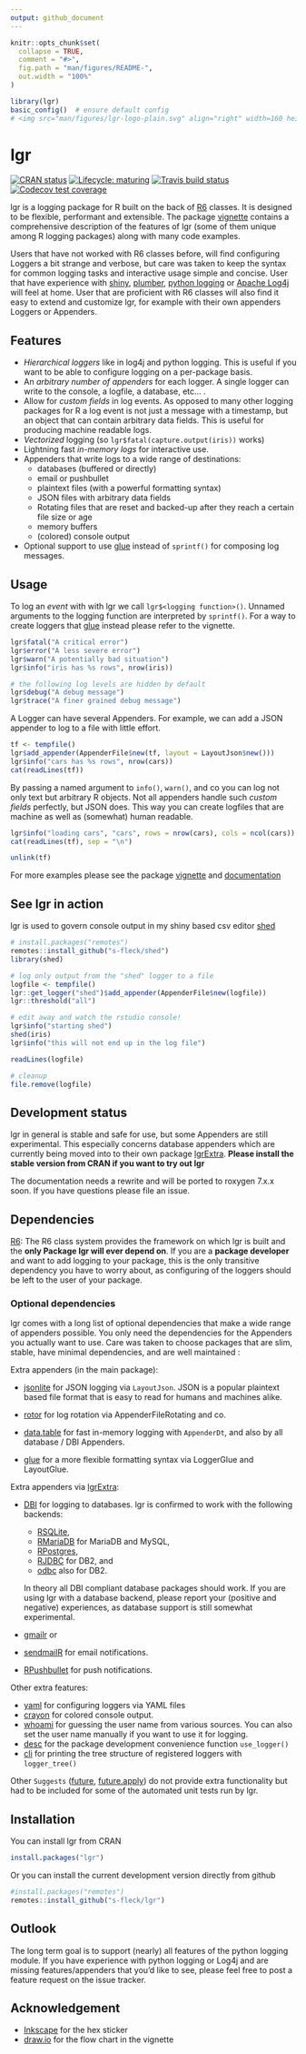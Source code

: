 ```yaml
---
output: github_document
---
```


<!-- README.md is generated from README.Rmd. Please edit that file -->

```r
knitr::opts_chunk$set(
  collapse = TRUE,
  comment = "#>",
  fig.path = "man/figures/README-",
  out.width = "100%"
)

library(lgr)
basic_config()  # ensure default config
# <img src="man/figures/lgr-logo-plain.svg" align="right" width=160 height=160/>
```
# lgr

[![CRAN status](https://www.r-pkg.org/badges/version/lgr)](https://cran.r-project.org/package=lgr)
[![Lifecycle: maturing](https://img.shields.io/badge/lifecycle-maturing-blue.svg)](https://www.tidyverse.org/lifecycle/#maturing)
[![Travis build status](https://travis-ci.org/s-fleck/lgr.svg?branch=master)](https://travis-ci.org/s-fleck/lgr)
[![Codecov test coverage](https://codecov.io/gh/s-fleck/lgr/branch/master/graph/badge.svg)](https://codecov.io/gh/s-fleck/lgr?branch=master)

lgr is a logging package for R built on the back of 
[R6](https://github.com/r-lib/R6) classes. It is designed to be flexible,
performant and extensible. The package 
[vignette](https://s-fleck.github.io/lgr/articles/lgr.html) contains a 
comprehensive description of the features of lgr (some of them unique among
R logging packages) along with many code examples.

Users that have not worked with R6 classes before, will find configuring
Loggers a bit strange and verbose, but care was taken to keep
the syntax for common logging tasks and interactive usage simple and concise.
User that have experience with 
  [shiny](https://github.com/rstudio/shiny), 
  [plumber](https://github.com/trestletech/plumber),
  [python logging](https://docs.python.org/3/library/logging.html) or 
  [Apache Log4j](https://logging.apache.org/log4j/2.x/) will feel
at home. User that are proficient with R6 classes will also find it easy
to extend and customize lgr, for example with their own appenders Loggers or 
Appenders. 



## Features

* *Hierarchical loggers* like in log4j and python logging. This is useful if you
  want to be able to configure logging on a per-package basis.
* An *arbitrary number of appenders* for each logger. A single logger can write
  to the console, a logfile, a database, etc... .
* Allow for *custom fields* in log events. As opposed to many other logging 
  packages for R a log event is not just a message with a timestamp, but an
  object that can contain arbitrary data fields. This is useful for producing 
  machine readable logs.
* *Vectorized* logging (so `lgr$fatal(capture.output(iris))` works)
* Lightning fast *in-memory logs* for interactive use.
* Appenders that write logs to a wide range of destinations:
    * databases (buffered or directly)
    * email or pushbullet
    * plaintext files (with a powerful formatting syntax)
    * JSON files with arbitrary data fields
    * Rotating files that are reset and backed-up after they reach
      a certain file size or age
    * memory buffers
    * (colored) console output
* Optional support to use [glue](https://glue.tidyverse.org/) instead of 
  `sprintf()` for composing log messages.


## Usage

To log an *event* with with lgr we call `lgr$<logging function>()`. Unnamed 
arguments to the logging function are interpreted by `sprintf()`. For a way
to create loggers that [glue](https://glue.tidyverse.org/) instead
please refer to the vignette.

```r
lgr$fatal("A critical error")
lgr$error("A less severe error")
lgr$warn("A potentially bad situation")
lgr$info("iris has %s rows", nrow(iris))

# the following log levels are hidden by default
lgr$debug("A debug message")
lgr$trace("A finer grained debug message")
```

A Logger can have several Appenders. For example, we can add a JSON appender to
log to a file with little effort. 

```r
tf <- tempfile()
lgr$add_appender(AppenderFile$new(tf, layout = LayoutJson$new()))
lgr$info("cars has %s rows", nrow(cars))
cat(readLines(tf))
```

By passing a named argument to `info()`, `warn()`, and co you can log not only 
text but arbitrary R objects. Not all appenders handle such _custom fields_
perfectly, but JSON does. This way you can create 
logfiles that are machine as well as (somewhat) human readable.

```r
lgr$info("loading cars", "cars", rows = nrow(cars), cols = ncol(cars))
cat(readLines(tf), sep = "\n")
```

```r
unlink(tf)
```

For more examples please see the 
package 
[vignette](https://s-fleck.github.io/lgr/articles/lgr.html) and 
[documentation](https://s-fleck.github.io/lgr/)


## See lgr in action

lgr is used to govern console output in my shiny based csv editor 
[shed](https://github.com/s-fleck/shed)

```r
# install.packages("remotes")
remotes::install_github("s-fleck/shed")
library(shed)

# log only output from the "shed" logger to a file
logfile <- tempfile()
lgr::get_logger("shed")$add_appender(AppenderFile$new(logfile))
lgr::threshold("all")

# edit away and watch the rstudio console!
lgr$info("starting shed")
shed(iris)  
lgr$info("this will not end up in the log file")

readLines(logfile)

# cleanup
file.remove(logfile)
```


## Development status

lgr in general is stable and safe for use, but some Appenders are still 
experimental. This especially concerns database appenders which are currently 
being moved into to their own package 
[lgrExtra](https://github.com/s-fleck/lgrExtra). 
**Please install the stable version from CRAN if you want to try out lgr**

The documentation needs a rewrite and will be ported to roxygen 7.x.x soon. 
If you have questions please file an issue.



## Dependencies

[R6](https://github.com/r-lib/R6): The R6 class system provides the framework
on which lgr is built and the **only Package lgr will ever depend on**. If you 
are a **package developer** and want to add logging to your package, this is the
only transitive dependency you have to worry about, as configuring of the 
loggers should be left to the user of your package.


### Optional dependencies

lgr comes with a long list of optional dependencies that make a wide range of
appenders possible. You only need the dependencies for the Appenders you
actually want to use. Care was taken to choose packages that are slim, stable, 
have minimal dependencies, and are well maintained :

  
  Extra appenders (in the main package):
  
  - [jsonlite](https://github.com/jeroen/jsonlite) for JSON logging via 
    `LayoutJson`. JSON is a popular plaintext based file format that is easy to 
    read for humans and machines alike.
    
  - [rotor](https://github.com/s-fleck/rotor) for log rotation via 
    AppenderFileRotating and co.
    
  - [data.table](https://github.com/Rdatatable/) for fast in-memory 
    logging with `AppenderDt`, and also by all database / DBI Appenders. 

  - [glue](https://glue.tidyverse.org/) for a more flexible formatting syntax
    via LoggerGlue and LayoutGlue.
    
  Extra appenders via [lgrExtra](https://github.com/s-fleck/lgrExtra):
  
  - [DBI](https://github.com/r-dbi/DBI) for logging to databases. lgr is 
    confirmed to work with the following backends: 
    - [RSQLite](https://github.com/r-dbi/RSQLite), 
    - [RMariaDB](https://github.com/r-dbi/RMariaDB) for MariaDB and MySQL,
    - [RPostgres](https://cran.r-project.org/package=RPostgres),
    - [RJDBC](https://github.com/s-u/RJDBC) for DB2, and
    - [odbc](https://github.com/r-dbi/odbc) also for DB2. 
    
    In theory all DBI compliant database packages should work. If you
    are using lgr with a database backend, please report your (positive and
    negative) experiences, as database support is still somewhat experimental.
  
  - [gmailr](https://cran.r-project.org/package=gmailr) or
  
  - [sendmailR](https://cran.r-project.org/package=sendmailR) for email 
      notifications.
      
  - [RPushbullet](https://github.com/eddelbuettel/rpushbullet) for push
    notifications.
  
  Other extra features:
  
  - [yaml](https://CRAN.R-project.org/package=yaml) for configuring loggers 
    via YAML files  
  - [crayon](https://github.com/r-lib/crayon) for colored console output.  
  - [whoami](https://github.com/r-lib/whoami/blob/master/DESCRIPTION) for 
    guessing the user name from various sources. You can also set the user name 
    manually if you want to use it for logging.
  - [desc](https://CRAN.R-project.org/package=desc) for the package development
    convenience function `use_logger()`
  - [cli](https://CRAN.R-project.org/package=cli) for printing the tree 
    structure of registered loggers with `logger_tree()`
    
  Other `Suggests`
  ([future](https://CRAN.R-project.org/package=future), 
  [future.apply](https://CRAN.R-project.org/package=future.apply)) do not 
  provide extra functionality but had to be included for some of 
  the automated unit tests run by lgr.
    

## Installation

You can install lgr from CRAN

```r
install.packages("lgr")
```

Or you can install the current development version directly from github

```r
#install.packages("remotes")
remotes::install_github("s-fleck/lgr")
```

## Outlook

The long term goal is to support (nearly) all features of the python logging
module. If you have experience with python logging or Log4j and are missing
features/appenders that you'd like to see, please feel free to post a feature 
request on the issue tracker.




## Acknowledgement

* [Inkscape](https://inkscape.org/) for the hex sticker
* [draw.io](https://draw.io/) for the flow chart in the vignette
